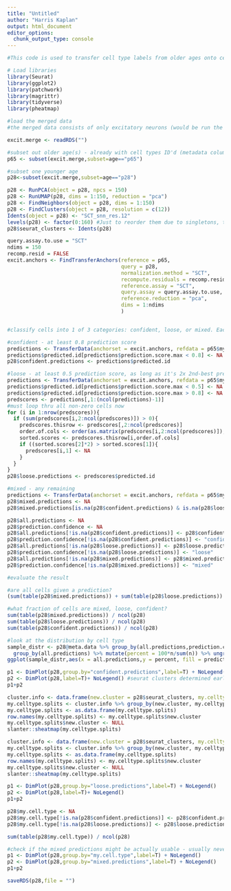 ---
title: "Untitled"
author: "Harris Kaplan"
output: html_document
editor_options: 
  chunk_output_type: console
---

```{r setup}

#This code is used to transfer cell type labels from older ages onto cells from a single younger age.

# Load libraries
library(Seurat)
library(ggplot2)
library(patchwork)
library(magrittr)
library(tidyverse)
library(pheatmap)

```


```{r}

#load the merged data
#the merged data consists of only excitatory neurons (would be run the same way with inhibitory neurons, just run separately), merged across all ages, then normalized using SCTransform across the entire dataset.

excit.merge <- readRDS("")

#subset out older age(s) - already with cell types ID'd (metadata column "my.cell.type")
p65 <- subset(excit.merge,subset=age=="p65")

#subset one younger age
p28<-subset(excit.merge,subset=age=="p28")

p28 <- RunPCA(object = p28, npcs = 150)
p28 <- RunUMAP(p28, dims = 1:150, reduction = "pca")
p28 <- FindNeighbors(object = p28, dims = 1:150)
p28 <- FindClusters(object = p28, resolution = c(12))
Idents(object = p28) <- "SCT_snn_res.12"
levels(p28) <- factor(0:160) #Just to reorder them due to singletons, to avoid error
p28$seurat_clusters <- Idents(p28)

query.assay.to.use = "SCT"
ndims = 150
recomp.resid = FALSE
excit.anchors <- FindTransferAnchors(reference = p65, 
                                     query = p28, 
                                     normalization.method = "SCT", 
                                     recompute.residuals = recomp.resid,
                                     reference.assay = "SCT",
                                     query.assay = query.assay.to.use,
                                     reference.reduction = "pca",
                                     dims = 1:ndims
                                     )


#classify cells into 1 of 3 categories: confident, loose, or mixed. Each cell can be in only one category. Cells in the confident and loose category maintain that ID, cells in the "mixed" category are filtered out.

#confident - at least 0.8 prediction score
predictions <- TransferData(anchorset = excit.anchors, refdata = p65$my.cell.type, dims = 1:ndims)
predictions$predicted.id[predictions$prediction.score.max < 0.8] <- NA
p28$confident.predictions <- predictions$predicted.id

#loose - at least 0.5 prediction score, as long as it's 2x 2nd-best prediction
predictions <- TransferData(anchorset = excit.anchors, refdata = p65$my.cell.type, dims = 1:ndims)
predictions$predicted.id[predictions$prediction.score.max < 0.5] <- NA
predictions$predicted.id[predictions$prediction.score.max > 0.8] <- NA
predscores <- predictions[,1:(ncol(predictions)-1)]
#must loop thru all non-zero cells now
for (i in 1:nrow(predscores)){
  if (sum(predscores[i,2:ncol(predscores)]) > 0){
    predscores.thisrow <- predscores[,2:ncol(predscores)]
    order.of.cols <- order(as.matrix(predscores[i,2:ncol(predscores)]),decreasing=T)
    sorted.scores <- predscores.thisrow[i,order.of.cols]
    if ((sorted.scores[2]*2) > sorted.scores[1]){
      predscores[i,1] <- NA
    }
  }
}
p28$loose.predictions <- predscores$predicted.id

#mixed - any remaining
predictions <- TransferData(anchorset = excit.anchors, refdata = p65$my.cell.type, dims = 1:ndims)
p28$mixed.predictions <- NA
p28$mixed.predictions[is.na(p28$confident.predictions) & is.na(p28$loose.predictions)] <- predictions$predicted.id[is.na(p28$confident.predictions) & is.na(p28$loose.predictions)]

p28$all.predictions <- NA
p28$prediction.confidence <- NA
p28$all.predictions[!is.na(p28$confident.predictions)] <- p28$confident.predictions[!is.na(p28$confident.predictions)]
p28$prediction.confidence[!is.na(p28$confident.predictions)] <- "confident"
p28$all.predictions[!is.na(p28$loose.predictions)] <- p28$loose.predictions[!is.na(p28$loose.predictions)]
p28$prediction.confidence[!is.na(p28$loose.predictions)] <- "loose"
p28$all.predictions[!is.na(p28$mixed.predictions)] <- p28$mixed.predictions[!is.na(p28$mixed.predictions)]
p28$prediction.confidence[!is.na(p28$mixed.predictions)] <- "mixed"

#evaluate the result

#are all cells given a prediction?
(sum(table(p28$mixed.predictions)) + sum(table(p28$loose.predictions)) + sum(table(p28$confident.predictions))) / ncol(p28)

#what fraction of cells are mixed, loose, confident?
sum(table(p28$mixed.predictions)) / ncol(p28)
sum(table(p28$loose.predictions)) / ncol(p28)
sum(table(p28$confident.predictions)) / ncol(p28)

#look at the distribution by cell type
sample_distr <- p28@meta.data %>% group_by(all.predictions,prediction.confidence) %>% dplyr::count() %>% 
  group_by(all.predictions) %>% mutate(percent = 100*n/sum(n)) %>% ungroup()
ggplot(sample_distr,aes(x = all.predictions,y = percent, fill = prediction.confidence)) + geom_col() + theme(axis.text.x = element_text(angle = 90))

p1 <- DimPlot(p28,group.by="confident.predictions",label=T) + NoLegend()
p2 <- DimPlot(p28,label=T)+ NoLegend() #seurat clusters determined earlier - do these match up?
p1+p2

cluster.info <- data.frame(new.cluster = p28$seurat_clusters, my.celltype = p28$confident.predictions)
my.celltype.splits <- cluster.info %>% group_by(new.cluster, my.celltype) %>% summarize(Count = n()) %>% group_by(new.cluster) %>% mutate(total_count = sum(Count)) %>% group_by(new.cluster, my.celltype) %>% mutate(prop = Count / total_count, Count = NULL, total_count = NULL) %>% ungroup() %>% spread(my.celltype,prop,fill=0) %>% mutate(n.a.scseq = `<NA>`, `<NA>` = NULL)
my.celltype.splits <- as.data.frame(my.celltype.splits)
row.names(my.celltype.splits) <- my.celltype.splits$new.cluster
my.celltype.splits$new.cluster <- NULL
slanter::sheatmap(my.celltype.splits)

cluster.info <- data.frame(new.cluster = p28$seurat_clusters, my.celltype = p28$loose.predictions)
my.celltype.splits <- cluster.info %>% group_by(new.cluster, my.celltype) %>% summarize(Count = n()) %>% group_by(new.cluster) %>% mutate(total_count = sum(Count)) %>% group_by(new.cluster, my.celltype) %>% mutate(prop = Count / total_count, Count = NULL, total_count = NULL) %>% ungroup() %>% spread(my.celltype,prop,fill=0) %>% mutate(n.a.scseq = `<NA>`, `<NA>` = NULL)
my.celltype.splits <- as.data.frame(my.celltype.splits)
row.names(my.celltype.splits) <- my.celltype.splits$new.cluster
my.celltype.splits$new.cluster <- NULL
slanter::sheatmap(my.celltype.splits)

p1 <- DimPlot(p28,group.by="loose.predictions",label=T) + NoLegend()
p2 <- DimPlot(p28,label=T)+ NoLegend()
p1+p2

p28$my.cell.type <- NA
p28$my.cell.type[!is.na(p28$confident.predictions)] <- p28$confident.predictions[!is.na(p28$confident.predictions)]
p28$my.cell.type[!is.na(p28$loose.predictions)] <- p28$loose.predictions[!is.na(p28$loose.predictions)]

sum(table(p28$my.cell.type)) / ncol(p28)

#check if the mixed predictions might be actually usable - usually never the case.
p1 <- DimPlot(p28,group.by="my.cell.type",label=T) + NoLegend()
p2 <- DimPlot(p28,group.by="mixed.predictions",label=T) + NoLegend()
p1+p2

saveRDS(p28,file = "")

```

